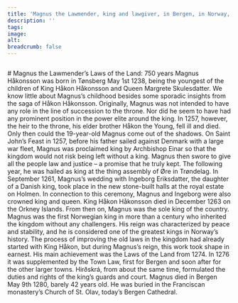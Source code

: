 ```yaml
---
title: 'Magnus the Lawmender, king and lawgiver, in Bergen, in Norway, in the world'
description: ''
tags:
image: 
alt: 
breadcrumb: false
---
```


 
 
<Image
    src='/images/landslovbanner_750b.jpg'
    alt=""
    width={3500}
    height={1600}
    className="object-cover" 
/>

<Spacer height={20} />

<Container>
# Magnus the Lawmender’s Laws of the Land: 750 years
</Container>

<Container stil="firstletter text-left text-xl" columns={2} margin={10}>
Magnus Håkonsson was born in Tønsberg May 1st 1238, being the youngest of the children of King Håkon Håkonsson and Queen Margrete Skulesdatter. We know little about Magnus’s childhood besides some sporadic insights from the saga of Håkon Håkonsson. Originally, Magnus was not intended to have any role in the line of succession to the throne. Nor did he seem to have had any prominent position in the power elite around the king. In 1257, however, the heir to the throne, his elder brother Håkon the Young, fell ill and died. Only then could the 19-year-old Magnus come out of the shadows. On Saint John’s Feast in 1257, before his father sailed against Denmark with a large war fleet, Magnus was proclaimed king by Archbishop Einar so that the kingdom would not risk being left without a king. Magnus then swore to give all the people law and justice – a promise that he truly kept. The following year, he was hailed as king at the thing assembly of Øre in Trøndelag. In September 1261, Magnus’s wedding with Ingeborg Eriksdatter, the daughter of a Danish king, took place in the new stone-built halls at the royal estate on Holmen. In connection to this ceremony, Magnus and Ingeborg were also crowned king and queen. King Håkon Håkonsson died in December 1263 on the Orkney Islands. From then on, Magnus was the sole king of the country. Magnus was the first Norwegian king in more than a century who inherited the kingdom without any challengers. His reign was characterized by peace and stability, and he is considered one of the greatest kings in Norway’s history. The process of improving the old laws in the kingdom had already started with King Håkon, but during Magnus’s reign, this work took shape in earnest. His main achievement was the Laws of the Land from 1274. In 1276 it was supplemented by the Town Law, first for Bergen and soon after for the other larger towns. Hirðskrá, from about the same time, formulated the duties and rights of the king’s guards and court. Magnus died in Bergen May 9th 1280, barely 42 years old. He was buried in the Franciscan monastery’s Church of St. Olav, today’s Bergen Cathedral.
</Container>

<Container>
    <SubTextsCards items={site.introduksjon} meta={meta} />

</Container>






 